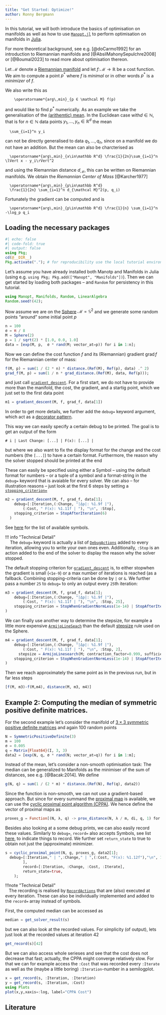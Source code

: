 ```yaml
---
title: "Get Started: Optimize!"
author: Ronny Bergmann
---
```


In this tutorial, we will both introduce the basics of optimisation on manifolds as well as
how to use [`Manopt.jl`](https://manoptjl.org) to perform optimisation on manifolds in [Julia](https://julialang.org).

For more theoretical background, see e.g. [@doCarmo1992] for an introduction to Riemannian manifolds
and [@AbsilMahonySepulchre2008] or [@Boumal2023] to read more about optimisation thereon.

Let $\mathcal M$ denote a [Riemannian manifold](https://juliamanifolds.github.io/Manifolds.jl/stable/interface.html#ManifoldsBase.Manifold)
and let $f\colon \mathcal M → ℝ$ be a cost function.
We aim to compute a point $p^*$ where $f$ is _minimal_ or in other words $p^*$ is a _minimizer_ of $f$.

We also write this as

```math
    \operatorname*{arg\,min}_{p ∈ \mathcal M} f(p)
```

and would like to find $p^*$ numerically.
As an example we take the generalisation of the [(arithemtic) mean](https://en.wikipedia.org/wiki/Arithmetic_mean).
In the Euclidean case with$d\in\mathbb N$, that is for $n\in \mathbb N$ data points $y_1,\ldots,y_n \in \mathbb R^d$ the mean

```math
  \sum_{i=1}^n y_i
```


can not be directly generalised to data $q_1,\ldots,q_n$, since on a manifold we do not have an addition.
But the mean can also be charcterised as

```math
  \operatorname*{arg\,min}_{x\in\mathbb R^d} \frac{1}{2n}\sum_{i=1}^n \lVert x - y_i\rVert^2
```

and using the Riemannian distance $d_\mathcal M$, this can be written on Riemannian manifolds. We obtain the _Riemannian Center of Mass_ [@Karcher1977]

```math
  \operatorname*{arg\,min}_{p\in\mathbb R^d}
  \frac{1}{2n} \sum_{i=1}^n d_{\mathcal M}^2(p, q_i)
```

Fortunately the gradient can be computed and is

```math
  \operatorname*{arg\,min}_{p\in\mathbb R^d} \frac{1}{n} \sum_{i=1}^n -\log_p q_i
```

## Loading the necessary packages

```julia
#| echo: false
#| code-fold: true
#| output: false
using Pkg;
cd(@__DIR__)
Pkg.activate("."); # for reproducibility use the local tutorial environment.
```

Let's assume you have already installed both Manotp and Manifolds in Julia (using e.g. `using Pkg; Pkg.add(["Manopt", "Manifolds"])`).
Then we can get started by loading both packages – and `Random` for persistency in this tutorial.

```julia
using Manopt, Manifolds, Random, LinearAlgebra
Random.seed!(42);
```

Now assume we are on the [Sphere](https://juliamanifolds.github.io/Manifolds.jl/latest/manifolds/sphere.html)
$\mathcal M = \mathbb S^2$ and we generate some random points “around” some initial point $p$

```julia
n = 100
σ = π / 8
M = Sphere(2)
p = 1 / sqrt(2) * [1.0, 0.0, 1.0]
data = [exp(M, p,  σ * rand(M; vector_at=p)) for i in 1:n];
```

Now we can define the cost function $f$ and its (Riemannian) gradient $\operatorname{grad} f$
for the Riemannian center of mass:

```julia
f(M, p) = sum(1 / (2 * n) * distance.(Ref(M), Ref(p), data) .^ 2)
grad_f(M, p) = sum(1 / n * grad_distance.(Ref(M), data, Ref(p)));
```

and just call [`gradient_descent`](https://manoptjl.org/stable/solvers/gradient_descent/).
For a first start, we do not have to provide more than the manifold, the cost, the gradient,
and a startig point, which we just set to the first data point

```julia
m1 = gradient_descent(M, f, grad_f, data[1])
```

In order to get more details, we further add the `debug=` keyword argument, which
act as a [decorator pattern](https://en.wikipedia.org/wiki/Decorator_pattern).

This way we can easily specify a certain debug to be printed.
The goal is to get an output of the form

```shell
# i | Last Change: [...] | F(x): [...] |
```

but where we also want to fix the display format for the change and the cost
numbers (the `[...]`) to have a certain format. Furthermore, the reason why the solver stopped should be printed at the end

These can easily be specified using either a Symbol – using the default format for numbers – or a tuple of a symbol and a format-string in the `debug=` keyword that is avaiable for every solver.
We can also – for illustration reasons – just look at the first 6 steps by setting a [`stopping_criterion=`](https://manoptjl.org/stable/plans/stopping_criteria/)

```julia
m2 = gradient_descent(M, f, grad_f, data[1];
    debug=[:Iteration,(:Change, "|Δp|: %1.9f |"),
        (:Cost, " F(x): %1.11f | "), "\n", :Stop],
    stopping_criterion = StopAfterIteration(6)
  )
```

See [here](https://manoptjl.org/stable/plans/debug/#Manopt.DebugActionFactory-Tuple{Symbol}) for the list of available symbols.

| !!! info \"Technical Detail\"
|     The `debug=` keyword is actually a list of [`DebugActions`](https://manoptjl.org/stable/plans/debug/#Manopt.DebugAction) added to every iteration, allowing you to write your own ones even. Additionally, `:Stop` is an action added to the end of the solver to display the reason why the solver stopped.

The default stopping criterion for [`gradient_descent`](https://manoptjl.org/stable/solvers/gradient_descent/) is, to either stopwhen the gradient is small (`<1e-9`) or a max number of iterations is reached (as a fallback.
Combining stopping-criteria can be done by `|` or `&`.
We further pass a number `25` to `debug=` to only an output every `25`th iteration:

```julia
m3 = gradient_descent(M, f, grad_f, data[1];
    debug=[:Iteration,(:Change, "|Δp|: %1.9f |"),
        (:Cost, " F(x): %1.11f | "), "\n", :Stop, 25],
    stopping_criterion = StopWhenGradientNormLess(1e-14) | StopAfterIteration(400),
)
```

We can finally use another way to determine the stepsize, for example
a little more expensive [`ArmijoLineSeach`](https://manoptjl.org/stable/plans/stepsize/#Manopt.ArmijoLinesearch) than the default [stepsize](https://manoptjl.org/stable/plans/stepsize/) rule used on the Sphere.

```julia
m4 = gradient_descent(M, f, grad_f, data[1];
    debug=[:Iteration,(:Change, "|Δp|: %1.9f |"),
        (:Cost, " F(x): %1.11f | "), "\n", :Stop, 2],
      stepsize = ArmijoLinesearch(M; contraction_factor=0.999, sufficient_decrease=0.5),
    stopping_criterion = StopWhenGradientNormLess(1e-14) | StopAfterIteration(400),
)
```

Then we reach approximately the same point as in the previous run, but in far less steps

```julia
[f(M, m3)-f(M,m4), distance(M, m3, m4)]
```

## Example 2: Computing the median of symmetric positive definite matrices.

For the second example let's consider the manifold of [$3 × 3$ symmetric positive definite matrices](https://juliamanifolds.github.io/Manifolds.jl/stable/manifolds/symmetricpositivedefinite.html) and again 100 random points
```julia
N = SymmetricPositiveDefinite(3)
m = 100
σ = 0.005
q = Matrix{Float64}(I, 3, 3)
data2 = [exp(N, q, σ * rand(N; vector_at=q)) for i in 1:m];
```

Instead of the mean, let's consider a non-smooth optimisation task:
The median can be generalized to Manifolds as the minimiser of the sum of distances, see e.g. [@Bacak:2014]. We define

```julia
g(N, q) = sum(1 / (2 * m) * distance.(Ref(N), Ref(q), data2))
```

Since the function is non-smooth, we can not use a gradient-based approach.
But since for every summand the [proximal map](https://manoptjl.org/stable/functions/proximal_maps/#Manopt.prox_distance) is available, we can use the
[cyclic proximal point algorithm (CPPA)](https://manoptjl.org/stable/solvers/cyclic_proximal_point/). We hence define the vector of proximal maps as

```julia
proxes_g = Function[(N, λ, q) -> prox_distance(N, λ / m, di, q, 1) for di in data2];
```

Besides also looking at a some debug prints, we can also easily record these values. Similarly to `debug=`, `record=` also accepts Symbols, see list [here](https://manoptjl.org/stable/plans/record/#Manopt.RecordFactory-Tuple{AbstractManoptSolverState,%20Vector}), to indicate things to record. We further set `return_state` to true to obtain not just the (approximate) minimizer.

```julia
s = cyclic_proximal_point(N, g, proxes_g, data2[1];
  debug=[:Iteration," | ",:Change," | ",(:Cost, "F(x): %1.12f"),"\n", 1000, :Stop,
        ],
        record=[:Iteration, :Change, :Cost, :Iterate],
        return_state=true,
    );
```

| !!!note \"Technical Detail\"
|    The recording is realised by [`RecordActions`](https://manoptjl.org/stable/plans/record/#Manopt.RecordAction) that are (also) executed at every iteration. These can also be individually implemented and added to the `record=` array instead of symbols.

First, the computed median can be accessed as
```julia
median = get_solver_result(s)
```

but we can also look at the recorded values. For simplicity (of output), lets just look
at the recorded values at iteration 42

```julia
get_record(s)[42]
```

But we can also access whole serieses and see that the cost does not decrease that fast; actually, the CPPA might converge relatively slow. For that we can for
example access the `:Cost` that was recorded every `:Iterate` as well as the (maybe a little boring) `:Iteration`-number in a semilogplot.

```julia
x = get_record(s, :Iteration, :Iteration)
y = get_record(s, :Iteration, :Cost)
using Plots
plot(x,y,xaxis=:log, label="CPPA Cost")
```

## Literature

::: {#refs}
:::